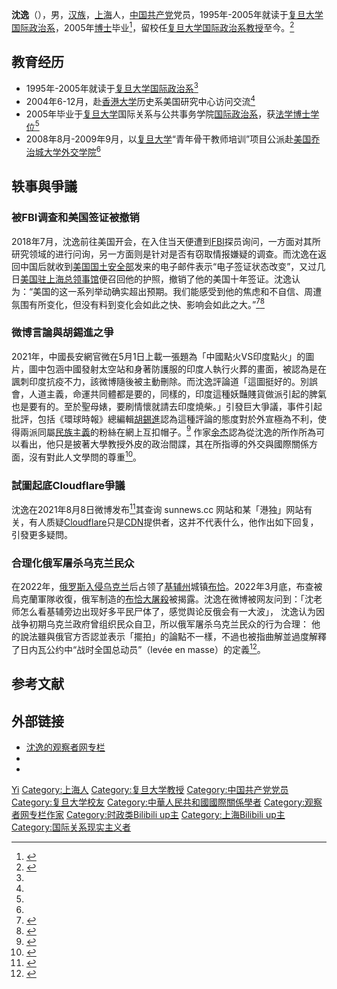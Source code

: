 {{Infobox person
| 姓名     = 沈逸
| 性别     = 男
| 图像     = 
| 图像替代 = 
| 图像说明 = 
| 出生名   = 
| 出生日期 = {{birth date and age|1976|11|06}}
| 出生地点 = {{CHNML}}
| 逝世日期 = <!-- {{Death date and age|YYYY|MM|DD|YYYY|MM|DD}}（死亡在前，出生在后） -->
| 逝世地点 = 
| 国籍     = {{PRC}}
| 民族     = [[汉族|汉族]]
| 政党     = {{CPC}}
| 母校     = [[复旦大学|复旦大学]]
| 头衔     = {{unbulleted list|[[学者|学者]]|[[教授|教授]]|[[研究员|研究员]]}}
| 别名     = 
| 职业     = [[复旦大学|复旦大学]][https://sirpa.fudan.edu.cn/ 国际关系与公共事务学院][[国际关系学|国际政治系]][[教授|教授]]<ref name="faculty.fudan.edu.cn" />
| 活跃时期 =
| 知名原因 = 
| 知名作品 = 《美国国家网络安全战略》
| 研究领域 = {{unbulleted list|信息技术与国际安全|信息技术|传媒与外交|国家信息安全战略|大国关系}}<ref name="faculty.fudan.edu.cn" />
| 网站     = {{URL|https://faculty.fudan.edu.cn/shenyi/zh_CN/index.htm|faculty.fudan.edu.cn/shenyi}}
}}
{{Infobox bilibili personality|name=沈逸老师|birth_date=|nationality=|residence=|occupation=|education=|pseudonym=|channel_name=沈逸老师|channel_url=648113003|genre=|subscribers=1,396,610|subscriber_date=2020年12月13日|views=47,183,400|view_date=2020年12月13日|silver_TV=yes|gold_TV=yes|channel_website=https://space.bilibili.com/648113003}}
'''沈逸'''（{{bd|1976年|11月6日||}}），男，[[汉族|汉族]]，[[上海|上海]]人，[[中国共产党|中国共产党]]党员，1995年-2005年就读于[[复旦大学|复旦大学]][[国际关系学|国际政治系]]，2005年[[博士|博士]]毕业<ref name="huanqiu">{{Cite news|url=https://world.huanqiu.com/article/9CaKrnJZaUy|title=沈逸：复旦大学网络空间治理研究中心副主任|website=[[环球网|环球网]]|editor=崔舒飞|language=zh-cn|date=2016-12-15 09:39|accessdate=2020-07-07|archive-date=2020-07-11|archive-url=https://web.archive.org/web/20200711182916/https://world.huanqiu.com/article/9CaKrnJZaUy|dead-url=no}}</ref>，留校任[[复旦大学|复旦大学]][[国际关系学|国际政治系]][[教授|教授]]至今。<ref name="faculty.fudan.edu.cn">{{cite web|url=https://faculty.fudan.edu.cn/shenyi/zh_CN/index.htm|title=沈逸 中文主页--首页|website=[[复旦大学|复旦大学]]•教师个人主页|language=zh-cn|accessdate=2021-08-08|archive-date=2021-08-09|archive-url=https://web.archive.org/web/20210809004815/https://faculty.fudan.edu.cn/shenyi/zh_CN/index.htm|dead-url=no}}</ref>

== 教育经历 ==
* 1995年-2005年就读于[[复旦大学|复旦大学]][[国际关系学|国际政治系]]<ref name="huanqiu" />
* 2004年6-12月，赴[[香港大学|香港大学]]历史系美国研究中心访问交流<ref name="faculty.fudan.edu.cn" />
* 2005年毕业于[[复旦大学|复旦大学]]国际关系与公共事务学院[[国际关系学|国际政治系]]，获[[法学博士|法学博士]][[学位|学位]]<ref name="faculty.fudan.edu.cn" />
* 2008年8月-2009年9月，以[[复旦大学|复旦大学]]“青年骨干教师培训”项目公派赴[[美国|美国]][[乔治城大学|乔治城大学]][[埃德蒙·A·沃尔什外事学院|外交学院]]<ref name="faculty.fudan.edu.cn" />

== 轶事與爭議 ==

=== 被FBI调查和美国签证被撤销 ===
2018年7月，沈逸前往美国开会，在入住当天便遭到[[FBI|FBI]]探员询问，一方面对其所研究领域的进行问询，另一方面则是针对是否有窃取情报嫌疑的调查。而沈逸在返回中国后就收到[[美国国土安全部|美国国土安全部]]发来的电子邮件表示“电子签证状态改变”，又过几日[[美国驻上海总领事馆|美国驻上海总领事馆]]便召回他的护照，撤销了他的美国十年签证。沈逸认为：“美国的这一系列举动确实超出预期。我们能感受到他的焦虑和不自信、周遭氛围有所变化，但没有料到变化会如此之快、影响会如此之大。”<ref>{{Cite web|title=沈逸：我在美国遭遇FBI问话和签证被注销的经历|url=https://xw.qq.com/cmsid/20190425A00FLR00|accessdate=2020-10-14|work=xw.qq.com|language=zh-hans|archive-date=2021-08-08|archive-url=https://web.archive.org/web/20210808194312/https://xw.qq.com/cmsid/20190425A00FLR00|dead-url=no}}</ref><ref>{{Cite web|title=沈逸：在美剧外见到“活的FBI”还被“骚扰”是种什么体验？|url=https://www.guancha.cn/ShenYi/2019_04_24_498912.shtml|accessdate=2020-10-14|work=www.guancha.cn|archive-date=2019-04-24|archive-url=https://web.archive.org/web/20190424161000/https://www.guancha.cn/ShenYi/2019_04_24_498912.shtml|dead-url=no}}</ref>

=== 微博言論與胡錫進之爭 ===
2021年，中國長安網官微在5月1日上載一張題為「中國點火VS印度點火」的圖片，圖中包涵中國發射太空站和身著防護服的印度人執行火葬的畫面，被認為是在諷刺印度抗疫不力，該微博隨後被主動刪除。而沈逸評論道「這圖挺好的。別誤會，人道主義，命運共同體都是要的，同樣的，印度這種妖豔賤貨做派引起的脾氣也是要有的。至於聖母婊，要刷情懷就請去印度燒柴。」引發巨大爭議，事件引起批評，包括《環球時報》總編輯[[胡錫進|胡錫進]]認為這種評論的態度對於外宣極為不利，使得兩派同屬[[民族主義|民族主義]]的粉絲在網上互扣帽子。<ref>{{Cite web |url=https://theinitium.com/article/20210510-opinion-china-scholar-populism/ |title=學者粉圈、民粹動員與流量經濟：當民族主義學者沈逸「網暴」胡錫進 |access-date=2021-08-19 |archive-date=2021-08-19 |archive-url=https://web.archive.org/web/20210819113207/https://theinitium.com/article/20210510-opinion-china-scholar-populism/ |dead-url=no }}</ref> 作家[[余杰|余杰]]認為從沈逸的所作所為可以看出，他只是披著大學教授外皮的政治間諜，其在所指導的外交與國際關係方面，沒有對此人文學問的尊重<ref>{{Cite web |url=https://www.upmedia.mg/news_info.php?SerialNo=114076 |title=余杰：沈逸打敗了胡錫進 |access-date=2021-08-19 |archive-date=2021-08-19 |archive-url=https://web.archive.org/web/20210819114722/https://www.upmedia.mg/news_info.php?SerialNo=114076 |dead-url=no }}</ref>。

=== 試圖起底Cloudflare爭議 ===
{{主条目|Cloudflare}}
沈逸在2021年8月8日微博发布<ref>{{cite web|url=https://weibo.com/1157864602/Kswdt9V6d|title=简单查了下IP，后面的公司挺有意思的。|author=沈逸|date=2021-08-08|via=新浪微博|archiveurl=https://web.archive.org/web/20210809005851/https://weibo.com/1157864602/Kswdt9V6d|archivedate=2021-08-09|access-date=2021-08-09|dead-url=no}}</ref>其查询 sunnews.cc 网站和某「港独」网站有关，有人质疑[[Cloudflare|Cloudflare]]只是[[CDN|CDN]]提供者，这并不代表什么，他作出如下回复，引發更多疑問。
{{quote|域名注册的是阿里，域名指向的IP是归cloudflare，而CF出名是因为2014年给GD提供专属在线投票服务。刚才查了中文版我用红色框框出来了。'''这个事情确实是很有趣的'''。至于CF创立者之前搞的蜜罐究竟是什么，相信知识丰富的你应该比我更懂。}}

=== 合理化俄军屠杀乌克兰民众 ===
在2022年，[[俄罗斯入侵乌克兰|俄罗斯入侵乌克兰]]后占领了[[基辅州|基辅州]]城镇[[布恰|布恰]]。2022年3月底，布查被烏克蘭軍隊收復，俄军制造的[[布恰大屠殺|布恰大屠殺]]被揭露。沈逸在微博被网友问到：「沈老师怎么看基辅旁边出现好多平民尸体了，感觉舆论反俄会有一大波」， 沈逸认为因战争初期乌克兰政府曾组织民众自卫，所以俄军屠杀乌克兰民众的行为合理：
{{quote|乌克兰不是发枪了么？这波操作之后，乌克兰全员都可以看成美国抓進[[关塔那摩|关塔那摩]]的平民战斗员：第一，不是平民，是战斗员；第二，不是军人，不享受[[日内瓦公约|日内瓦公约]]权利体系保护。~美国已经有示范了，乌克兰怎么跳，也跳不出这个框。}}
他的說法雖與俄官方否認並表示「擺拍」的論點不一樣，不過也被指曲解並過度解釋了日内瓦公约中“战时全国总动员”（levée en masse）的定義<ref>{{Cite web|title=揭谎频道：乌克兰全民皆兵，布查大屠杀有理？举世震惊之际，复旦教授为俄辩护|url=https://www.voachinese.com/a/chinese-professor-says-all-ukrainians-fair-game-after-bucha-massacre/6525639.html|access-date=2022-05-07 |dead-url=no}}</ref>。

== 参考文献 ==
{{Reflist}}

== 外部链接 ==
* [https://www.guancha.cn/ShenYi# 沈逸的观察者网专栏]
*{{Sinaweibo}}
*{{Bilibili|user=648113003|沈逸老师}}

{{Authority control}}
{{DEFAULTSORT:shen yi}}
[[Category:沈姓|Yi]]
[[Category:上海人|Category:上海人]]
[[Category:复旦大学教授|Category:复旦大学教授]]
[[Category:中国共产党党员|Category:中国共产党党员]]
[[Category:复旦大学校友|Category:复旦大学校友]]
[[Category:中華人民共和國國際關係學者|Category:中華人民共和國國際關係學者]]
[[Category:观察者网专栏作家|Category:观察者网专栏作家]]
[[Category:时政类Bilibili_up主|Category:时政类Bilibili up主]]
[[Category:上海Bilibili_up主|Category:上海Bilibili up主]]
[[Category:国际关系现实主义者|Category:国际关系现实主义者]]